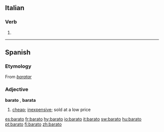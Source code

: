 ==Italian==

===Verb===
{{it-pp|barat}}

# {{past participle of|[[barare#Italian|barare]]|lang=Italian}}

----

==Spanish==

===Etymology===
From ''[[baratar]]''

===Adjective===
'''barato''' {{m}}, '''barata''' {{f}}

# [[cheap]]; [[inexpensive]]; sold at a low price

[[es:barato]]
[[fr:barato]]
[[hy:barato]]
[[io:barato]]
[[it:barato]]
[[sw:barato]]
[[hu:barato]]
[[pt:barato]]
[[fi:barato]]
[[zh:barato]]